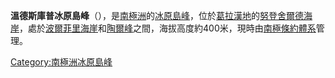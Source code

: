 {{expand|time=2014-01-02T17:21:55+00:00}}
{{unreferenced|time=2014-01-02T17:21:55+00:00}}
{{coord|64|25|S|59|7|W|display=title}}

'''溫德斯庫普冰原島峰'''（{{lang-en|Windscoop Nunataks}}），是[[南極洲|南極洲]]的[[冰原島峰|冰原島峰]]，位於[[葛拉漢地|葛拉漢地]]的[[努登舍爾德海岸|努登舍爾德海岸]]，處於[[波爾菲里海崖|波爾菲里海崖]]和[[陶爾峰|陶爾峰]]之間，海拔高度約400米，現時由[[南極條約體系|南極條約體系]]管理。

{{DEFAULTSORT:Windscoop Nunataks}}
[[Category:南極洲冰原島峰|Category:南極洲冰原島峰]]


{{NordenskjöldCoast-geo-stub}}